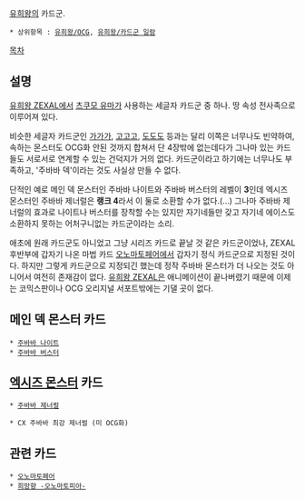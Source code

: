 [[유희왕]]의 카드군.
 * 상위항목 : [[유희왕/OCG]], [[유희왕/카드군 일람]]
[[목차]]

== 설명 ==
[[유희왕 ZEXAL]]에서 [[츠쿠모 유마]]가 사용하는 세글자 카드군 중 하나. 땅 속성 전사족으로 이루어져 있다.

비슷한 세글자 카드군인 [[가가가]], [[고고고]], [[도도도]] 등과는 달리 이쪽은 너무나도 빈약하여, 속하는 몬스터도 OCG화 안된 것까지 합쳐서 단 4장밖에 없는데다가 그나마 있는 카드들도 서로서로 연계할 수 있는 건덕지가 거의 없다. 카드군이라고 하기에는 너무나도 부족하고, '주바바 덱'이라는 것도 사실상 만들 수 없다.

단적인 예로 메인 덱 몬스터인 주바바 나이트와 주바바 버스터의 레벨이 '''3'''인데 엑시즈 몬스터인 주바바 제너럴은 '''랭크 4'''라서 이 둘로 소환할 수가 없다.(…) 그나마 주바바 제너럴의 효과로 나이트나 버스터를 장착할 수는 있지만 자기네들만 갖고 자기네 에이스도 소환하지 못하는 어처구니없는 카드군이라는 소리.

애초에 원래 카드군도 아니었고 그냥 시리즈 카드로 끝날 것 같은 카드군이었나, ZEXAL 후반부에 갑자기 나온 마법 카드 [[오노마토페어]]에서 갑자기 정식 카드군으로 지정된 것이다. 하지만 그렇게 카드군으로 지정되긴 했는데 정작 주바바 몬스터가 더 나오는 것도 아니어서 여전히 존재감이 없다. [[유희왕 ZEXAL]]은 애니메이션이 끝나버렸기 때문에 이제는 코믹스판이나 OCG 오리지널 서포트밖에는 기댈 곳이 없다.

== 메인 덱 몬스터 카드 ==
 * [[주바바 나이트]]
 * [[주바바 버스터]]

== [[엑시즈 소환|엑시즈 몬스터]] 카드 ==
 * [[주바바 제너럴]]

 * CX 주바바 최강 제너럴 (미 OCG화)

== 관련 카드 ==
 * [[오노마토페어]]
 * [[희망향 -오노마토피아-]]
